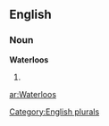 
==English==

===Noun===
'''Waterloos'''

# {{plural of|[[Waterloo]]}}

[[Category:English plurals]]

[[ar:Waterloos]]